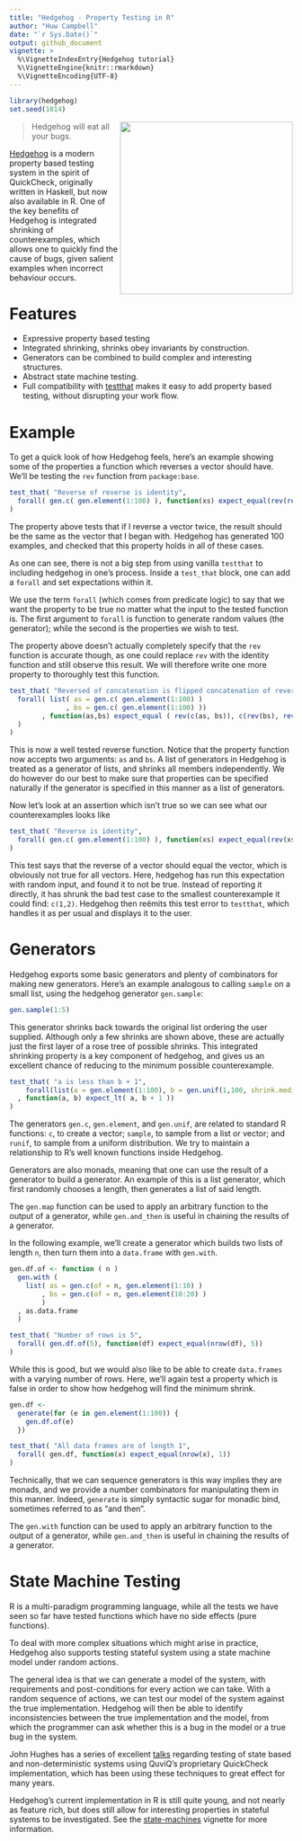 ```yaml
---
title: "Hedgehog - Property Testing in R"
author: "Huw Campbell"
date: "`r Sys.Date()`"
output: github_document
vignette: >
  %\VignetteIndexEntry{Hedgehog tutorial}
  %\VignetteEngine{knitr::rmarkdown}
  %\VignetteEncoding{UTF-8}
---
```


```r
library(hedgehog)
set.seed(1014)
```

<img src="hedgehog-logo.png" width="307" align="right"/>

> Hedgehog will eat all your bugs.

[Hedgehog](http://hedgehog.qa/) is a modern property based testing
system in the spirit of QuickCheck, originally written in Haskell,
but now also available in R. One of the key benefits of Hedgehog is
integrated shrinking of counterexamples, which allows one to quickly
find the cause of bugs, given salient examples when incorrect
behaviour occurs.

Features
========

- Expressive property based testing
- Integrated shrinking, shrinks obey invariants by construction.
- Generators can be combined to build complex and interesting
  structures.
- Abstract state machine testing.
- Full compatibility with [testthat][testthat] makes it easy to
  add property based testing, without disrupting your work flow.

Example
=======

To get a quick look of how Hedgehog feels, here's an example
showing some of the properties a function which reverses a vector
should have. We'll be testing the `rev` function from
`package:base`.

```r
test_that( "Reverse of reverse is identity",
  forall( gen.c( gen.element(1:100) ), function(xs) expect_equal(rev(rev(xs)), xs))
)
```

The property above tests that if I reverse a vector twice, the
result should be the same as the vector that I began with.
Hedgehog has generated 100 examples, and checked that this
property holds in all of these cases.

As one can see, there is not a big step from using vanilla `testthat`
to including hedgehog in one's process. Inside a `test_that` block,
one can add a `forall` and set expectations within it.

We use the term `forall` (which comes from predicate logic) to say
that we want the property to be true no matter what the input to
the tested function is. The first argument to `forall` is function
to generate random values (the generator); while the second is
the properties we wish to test.

The property above doesn't actually completely specify that the
`rev` function is accurate though, as one could replace `rev` with
the identity function and still observe this result. We will therefore
write one more property to thoroughly test this function.

```r
test_that( "Reversed of concatenation is flipped concatenation of reversed",
  forall( list( as = gen.c( gen.element(1:100) )
              , bs = gen.c( gen.element(1:100) ))
        , function(as,bs) expect_equal ( rev(c(as, bs)), c(rev(bs), rev(as)))
  )
)
```

This is now a well tested reverse function. Notice that the property
function now accepts two arguments: `as` and `bs`. A list of generators
in Hedgehog is treated as a generator of lists, and shrinks all members
independently. We do however do our best to make sure that properties
can be specified naturally if the generator is specified in this manner
as a list of generators.

Now let's look at an assertion which isn't true so we can see what our
counterexamples looks like

```r
test_that( "Reverse is identity",
  forall( gen.c( gen.element(1:100) ), function(xs) expect_equal(rev(xs), c(xs)))
)
```

This test says that the reverse of a vector should equal the vector,
which is obviously not true for all vectors. Here, hedgehog has run
this expectation with random input, and found it to not be true.
Instead of reporting it directly, it has shrunk the bad test case to
the smallest counterexample it could find: `c(1,2)`. Hedgehog then
reëmits this test error to `testthat`, which handles it as per usual
and displays it to the user.

Generators
==========

Hedgehog exports some basic generators and plenty of combinators for
making new generators. Here's an example analogous to calling `sample`
on a small list, using the hedgehog generator `gen.sample`:

```r
gen.sample(1:5)
```

This generator shrinks back towards the original list ordering the
user supplied. Although only a few  shrinks are shown above, these
are actually just the first layer of a rose tree of possible shrinks.
This integrated shrinking property is a key component of hedgehog,
and gives us an excellent chance of reducing to the minimum possible
counterexample.

```r
test_that( "a is less than b + 1",
    forall(list(a = gen.element(1:100), b = gen.unif(1,100, shrink.median = F))
  , function(a, b) expect_lt( a, b + 1 ))
)
```

The generators `gen.c`, `gen.element`, and `gen.unif`, are related to
standard R functions: `c`, to create a vector; `sample`, to sample
from a list or vector; and `runif`, to sample from a uniform
distribution. We try to maintain a relationship to R's well known
functions inside Hedgehog.

Generators are also monads, meaning that one can use the result of a
generator to build a generator. An example of this is a list generator,
which first randomly chooses a length, then generates a list of said
length.

The `gen.map` function can be used to apply an arbitrary function to
the output of a generator, while `gen.and_then` is useful in chaining the
results of a generator.

In the following example, we'll create a generator which builds two
lists of length `n`, then turn them into a `data.frame` with `gen.with`.

```r
gen.df.of <- function ( n )
  gen.with (
    list( as = gen.c(of = n, gen.element(1:10) )
        , bs = gen.c(of = n, gen.element(10:20) )
        )
  , as.data.frame
  )

test_that( "Number of rows is 5",
  forall( gen.df.of(5), function(df) expect_equal(nrow(df), 5))
)
```

While this is good, but we would also like to be able to create
`data.frames` with a varying number of rows. Here, we'll again
test a property which is false in order to show how hedgehog
will find the minimum shrink.


```r
gen.df <-
  generate(for (e in gen.element(1:100)) {
    gen.df.of(e)
  })

test_that( "All data frames are of length 1",
  forall( gen.df, function(x) expect_equal(nrow(x), 1))
)
```

Technically, that we can sequence generators is this way implies they
are monads, and we provide a number combinators for manipulating them
in this manner. Indeed, `generate` is simply syntactic sugar for monadic
bind, sometimes referred to as "and then".

The `gen.with` function can be used to apply an arbitrary function to
the output of a generator, while `gen.and_then` is useful in chaining the
results of a generator.

State Machine Testing
=====================

R is a multi-paradigm programming language, while all the tests we
have seen so far have tested functions which have no side effects
(pure functions).

To deal with more complex situations which might arise in practice,
Hedgehog also supports testing stateful system using a state machine
model under random actions.

The general idea is that we can generate a model of the system, with
requirements and post-conditions for every action we can take. With
a random sequence of actions, we can test our model of the system
against the true implementation. Hedgehog will then be able to
identify inconsistencies between the true implementation and the
model, from which the programmer can ask whether this is a bug in the
model or a true bug in the system.

John Hughes has a series of excellent [talks][jh-dropbox] regarding
testing of state based and non-deterministic systems using QuviQ's
proprietary QuickCheck implementation, which has been using these
techniques to great effect for many years.

Hedgehog's current implementation in R is still quite young, and
not nearly as feature rich, but does still allow for interesting
properties in stateful systems to be investigated. See the
[state-machines](state-machines.html) vignette for more information.


  [testthat]: https://github.com/hadley/testthat
  [jh-dropbox]: https://www.youtube.com/watch?v=H18vxq-VsCk
